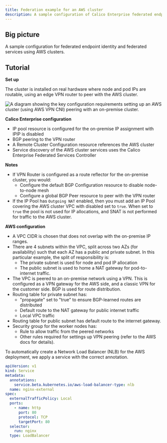 ```yaml
---
title: Federation example for an AWS cluster
description: A sample configuration of Calico Enterprise federated endpoint identity and federated services for an AWS cluster.
---
```


## Big picture

A sample configuration for federated endpoint identity and federated services using AWS clusters.

## Tutorial

**Set up**

The cluster is installed on real hardware where node and pod IPs are routable, using an edge VPN router to peer with the AWS cluster.

![A diagram showing the key configuration requirements setting up an AWS cluster (using AWS VPN CNI) peering with an on-premise cluster.](/img/calico-enterprise/v3.14/federation/aws-rcc.svg)

**Calico Enterprise configuration**

- IP pool resource is configured for the on-premise IP assignment with IPIP is disabled
- BGP peering to the VPN router
- A Remote Cluster Configuration resource references the AWS cluster
- Service discovery of the AWS cluster services uses the Calico Enterprise Federated Services Controller

**Notes**

- If VPN Router is configured as a route reflector for the on-premise cluster, you would:
  - Configure the default BGP Configuration resource to disable node-to-node mesh
  - Configure a global BGP Peer resource to peer with the VPN router
- If the IP Pool has `Outgoing NAT` enabled, then you must add an IP Pool covering the AWS cluster VPC with disabled set to `true`. When set to `true` the pool is not used for IP allocations, and SNAT is not performed for traffic to the AWS cluster.

**AWS configuration**

- A VPC CIDR is chosen that does not overlap with the on-premise IP ranges.
- There are 4 subnets within the VPC, split across two AZs (for availability) such that each AZ has a public and private subnet. In this particular example, the split of responsibility is:
  - The private subnet is used for node and pod IP allocation
  - The public subnet is used to home a NAT gateway for pod-to-internet traffic.
- The VPC is peered to an on-premise network using a VPN. This is configured as a VPN gateway for the AWS side, and a classic VPN for the customer side. BGP is used for route distribution.
- Routing table for private subnet has:
  - "propagate" set to "true" to ensure BGP-learned routes are distributed
  - Default route to the NAT gateway for public internet traffic
  - Local VPC traffic
- Routing table for public subnet has default route to the internet gateway.
- Security group for the worker nodes has:
  - Rule to allow traffic from the peered networks
  - Other rules required for settings up VPN peering (refer to the AWS docs for details).

To automatically create a Network Load Balancer (NLB) for the AWS deployment, we apply a service with the correct annotation.

```yaml
apiVersion: v1
kind: Service
metadata:
  annotations:
    service.beta.kubernetes.io/aws-load-balancer-type: nlb
  name: nginx-external
spec:
  externalTrafficPolicy: Local
  ports:
    - name: http
      port: 80
      protocol: TCP
      targetPort: 80
  selector:
    run: nginx
  type: LoadBalancer
```

